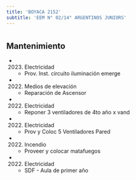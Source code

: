 ```yaml
---
title: 'BOYACA 2152'
subtitle: 'EEM N° 02/14° ARGENTINOS JUNIORS'
---
```


#


## Mantenimiento

*  (2023) Electricidad 
    + Prov. Inst.  circuito iluminación emerge

*  (2022) Medios de elevación 
    + Reparación de Ascensor

*  (2022) Electricidad 
    + Reponer 3 ventiladores de 4to año x vand

*  (2022) Electricidad 
    + Prov y Coloc 5 Ventiladores Pared

*  (2022) Incendio 
    + Proveer y colocar matafuegos

*  (2022) Electricidad 
    + SDF - Aula de primer año



